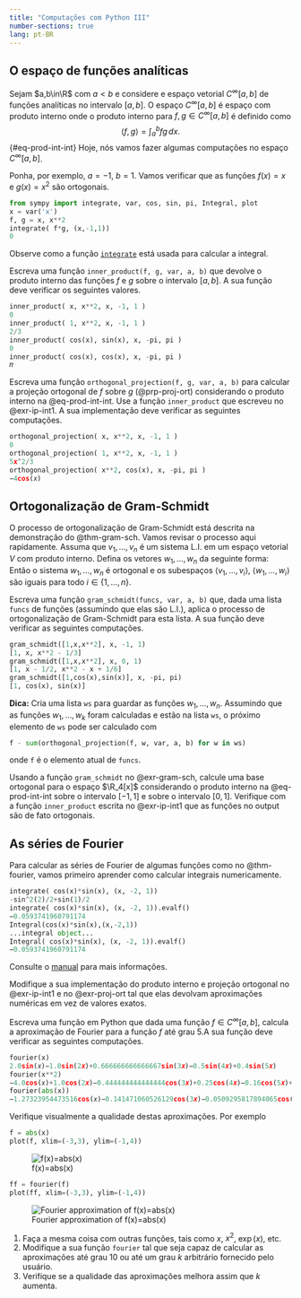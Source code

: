```yaml
---
title: "Computações com Python III"
number-sections: true
lang: pt-BR
--- 
```


## O espaço de funções analíticas

Sejam $a,b\in\R$ com $a<b$ e considere e espaço vetorial $C^\infty[a,b]$ de funções analíticas no intervalo $[a,b]$. O espaço $C^\infty[a,b]$  é espaço com produto interno onde o produto interno para $f,g\in C^\infty[a,b]$ é definido como 
$$
\left<f,g\right>=\int_a^b fg\, dx.
$${#eq-prod-int-int}
Hoje, nós vamos fazer algumas computações no espaço $C^\infty[a,b]$.


:::{#exm-ip-int}
Ponha, por exemplo, $a=-1$, $b=1$. Vamos verificar que as funções $f(x)=x$ e $g(x)=x^2$ são ortogonais. 
```python
from sympy import integrate, var, cos, sin, pi, Integral, plot
x = var('x')
f, g = x, x**2
integrate( f*g, (x,-1,1))
0
```
:::
Observe como a função [`integrate`](https://docs.sympy.org/latest/modules/integrals/integrals.html) está usada para calcular a integral.

:::{#exr-ip-int1}
Escreva uma função `inner_product(f, g, var, a, b)` que devolve o produto interno das funções $f$ e $g$ sobre o intervalo $[a,b]$. A sua função deve verificar os seguintes valores.
```python
inner_product( x, x**2, x, -1, 1 )
0
inner_product( 1, x**2, x, -1, 1 )
2/3
inner_product( cos(x), sin(x), x, -pi, pi )
0
inner_product( cos(x), cos(x), x, -pi, pi )
𝜋
```
:::

:::{#exr-proj-ort}
Escreva uma função `orthogonal_projection(f, g, var, a, b)` para calcular a projeção ortogonal de $f$ sobre $g$ (@prp-proj-ort) considerando o 
produto interno na @eq-prod-int-int. Use a função `inner_product` que escreveu no @exr-ip-int1. A sua implementação deve verificar as seguintes computações. 
```python
orthogonal_projection( x, x**2, x, -1, 1 )
0
orthogonal_projection( 1, x**2, x, -1, 1 )
5x^2/3
orthogonal_projection( x**2, cos(x), x, -pi, pi )
−4cos(𝑥)
```
::: 

## Ortogonalização de Gram-Schmidt


O processo de ortogonalização  de Gram-Schmidt está descrita na demonstração do @thm-gram-sch. Vamos revisar o processo aqui rapidamente. Assuma que $v_1,\ldots,v_n$ é um sistema L.I. em um espaço vetorial $V$ com produto interno. Defina os vetores $w_1,\ldots,w_n$ da seguinte forma:
\begin{align*}
w_1&=v_1;\\
w_2&=v_2-\mbox{proj}_{w_1}(v_2);\\
w_3&=v_3-\mbox{proj}_{w_1}(v_3)-\mbox{proj}_{w_2}(v_3);\\
&\vdots\\
w_n&=v_n-\mbox{proj}_{w_1}(v_n)-\mbox{proj}_{w_2}(v_n)-\cdots-\mbox{proj}_{w_{n-1}}(v_n).
\end{align*}
Então o sistema $w_1,\ldots,w_n$ é ortogonal e os subespaços $\left<v_1,\ldots,v_i\right>$, $\left<w_1,\ldots,w_i\right>$ são iguais para todo $i\in\{1,\ldots,n\}$. 


:::{#exr-gram-sch}
Escreva uma função `gram_schmidt(funcs, var, a, b)` que, dada uma lista `funcs` de funções (assumindo que elas são L.I.), aplica o processo de ortogonalização de Gram-Schmidt para esta lista.  A sua função deve verificar as seguintes computações. 
```python
gram_schmidt([1,x,x**2], x, -1, 1)
[1, x, x**2 - 1/3]
gram_schmidt([1,x,x**2], x, 0, 1)
[1, x - 1/2, x**2 - x + 1/6]
gram_schmidt([1,cos(x),sin(x)], x, -pi, pi)
[1, cos(x), sin(x)]
```
**Dica:** Cria uma lista `ws` para guardar as funções $w_1,\ldots,w_n$. Assumindo que as funções $w_1,\ldots,w_{k}$ foram calculadas e estão na lista `ws`, o próximo elemento de `ws` pode ser calculado com 
```python
f - sum(orthogonal_projection(f, w, var, a, b) for w in ws)
```
onde `f` é o elemento atual de `funcs`.
:::

:::{#exr-gram-sch1}
Usando a função `gram_schmidt` no @exr-gram-sch, calcule uma base ortogonal para o espaço $\R_4[x]$ considerando o produto interno 
na @eq-prod-int-int sobre o intervalo $[-1,1]$ e sobre o intervalo $[0,1]$. Verifique com a função `inner_product` escrita no @exr-ip-int1 que as funções no output são de fato ortogonais.
:::

## As séries de Fourier

Para calcular as séries de Fourier de algumas funções como no @thm-fourier, vamos primeiro aprender como calcular integrais numericamente. 

```python
integrate( cos(x)*sin(x), (x, -2, 1))
-sin^2(2)/2+sin(1)/2
integrate( cos(x)*sin(x), (x, -2, 1)).evalf()
−0.0593741960791174
Integral(cos(x)*sin(x),(x,-2,1))
...integral object...
Integral( cos(x)*sin(x), (x, -2, 1)).evalf()
−0.0593741960791174
```
Consulte o [manual](https://docs.sympy.org/latest/modules/evalf.html#sums-and-integrals) para mais informações.

:::{#exr-in-prod-num}
Modifique a sua implementação do produto interno e projeção ortogonal no @exr-ip-int1 e no @exr-proj-ort tal que elas devolvam 
aproximações numéricas em vez de valores exatos. 
:::

:::{#exr-fourier}
Escreva uma função em Python que dada uma função $f\in C^\infty[a,b]$, calcula a aproximação de Fourier para a função $f$ até grau $5$.A sua função deve verificar as seguintes computações.
```python
fourier(x)
2.0sin(𝑥)−1.0sin(2𝑥)+0.666666666666667sin(3𝑥)−0.5sin(4𝑥)+0.4sin(5𝑥)
fourier(x**2)
−4.0cos(𝑥)+1.0cos(2𝑥)−0.444444444444444cos(3𝑥)+0.25cos(4𝑥)−0.16cos(5𝑥)+3.28986813369645
fourier(abs(x))
−1.27323954473516cos(𝑥)−0.141471060526129cos(3𝑥)−0.0509295817894065cos(5𝑥)+1.5707963267949
```
:::

:::{#exr-fourier}
Verifique visualmente a qualidade destas aproximações. Por exemplo 
```python
f = abs(x)
plot(f, xlim=(-3,3), ylim=(-1,4))
```
![f(x)=abs(x)](img/abs.png)
```python
ff = fourier(f)
plot(ff, xlim=(-3,3), ylim=(-1,4))
```
![Fourier approximation of f(x)=abs(x)](img/abs_four.png)

1. Faça a mesma coisa com outras funções, tais como $x$, $x^2$, $\exp(x)$, etc. 
2. Modifique a sua função `fourier` tal que seja capaz de calcular as aproximações até grau $10$ ou até um grau $k$ arbitrário fornecido pelo usuário. 
3. Verifique se a qualidade das aproximações melhora assim que $k$ aumenta. 
:::